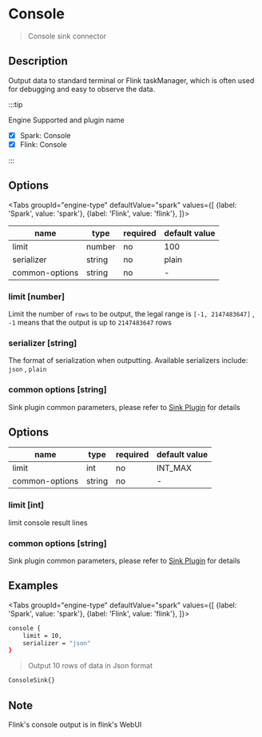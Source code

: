 
# Console

> Console sink connector

## Description

Output data to standard terminal or Flink taskManager, which is often used for debugging and easy to observe the data.

:::tip

Engine Supported and plugin name

* [x] Spark: Console
* [x] Flink: Console

:::

## Options

<Tabs
    groupId="engine-type"
    defaultValue="spark"
    values={[
        {label: 'Spark', value: 'spark'},
        {label: 'Flink', value: 'flink'},
    ]}>
<TabItem value="spark">

| name           | type   | required | default value |
| -------------- | ------ | -------- | ------------- |
| limit          | number | no       | 100           |
| serializer     | string | no       | plain         |
| common-options | string | no       | -             |

### limit [number]

Limit the number of `rows` to be output, the legal range is `[-1, 2147483647]` , `-1` means that the output is up to `2147483647` rows

### serializer [string]

The format of serialization when outputting. Available serializers include: `json` , `plain`

### common options [string]

Sink plugin common parameters, please refer to [Sink Plugin](common-options.md) for details

</TabItem>
<TabItem value="flink">

## Options

| name           | type   | required | default value |
|----------------|--------| -------- |---------------|
| limit          | int    | no       | INT_MAX       |
| common-options | string | no       | -             |

### limit [int]

limit console result lines

### common options [string]

Sink plugin common parameters, please refer to [Sink Plugin](common-options.md) for details

</TabItem>
</Tabs>

## Examples

<Tabs
    groupId="engine-type"
    defaultValue="spark"
    values={[
        {label: 'Spark', value: 'spark'},
        {label: 'Flink', value: 'flink'},
    ]}>
<TabItem value="spark">

```bash
console {
    limit = 10,
    serializer = "json"
}
```

> Output 10 rows of data in Json format

</TabItem>
<TabItem value="flink">

```bash
ConsoleSink{}
```

## Note

Flink's console output is in flink's WebUI

</TabItem>
</Tabs>
